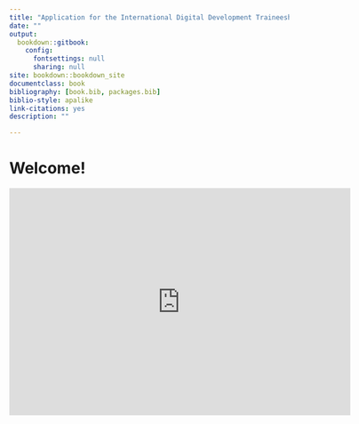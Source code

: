```yaml
--- 
title: "Application for the International Digital Development Traineeship in Digital Banking"
date: ""
output: 
  bookdown::gitbook:
    config:
      fontsettings: null
      sharing: null
site: bookdown::bookdown_site
documentclass: book
bibliography: [book.bib, packages.bib]
biblio-style: apalike
link-citations: yes
description: ""

---
```


# Welcome!


<iframe width="614" height="409" src="https://www.youtube.com/embed/1n41VhRHHBg" title="YouTube video player" frameborder="0" allow="accelerometer; autoplay; clipboard-write; encrypted-media; gyroscope; picture-in-picture" allowfullscreen></iframe>

